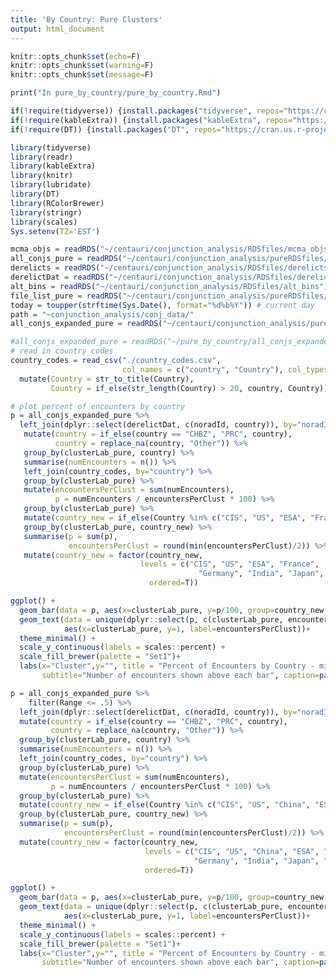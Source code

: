 ```yaml
---
title: 'By Country: Pure Clusters'
output: html_document
---
```

```r
knitr::opts_chunk$set(echo=F)
knitr::opts_chunk$set(warning=F)
knitr::opts_chunk$set(message=F)

print("In pure_by_country/pure_by_country.Rmd")

if(!require(tidyverse)) {install.packages("tidyverse", repos="https://cran.us.r-project.org")}
if(!require(kableExtra)) {install.packages("kableExtra", repos="https://cran.us.r-project.org")}
if(!require(DT)) {install.packages("DT", repos="https://cran.us.r-project.org")

library(tidyverse)
library(readr)
library(kableExtra)
library(knitr)
library(lubridate)
library(DT)
library(RColorBrewer)
library(stringr)
library(scales)
Sys.setenv(TZ='EST')

mcma_objs = readRDS("~/centauri/conjunction_analysis/RDSfiles/mcma_objs")
all_conjs_pure = readRDS("~/centauri/conjunction_analysis/pureRDSfiles/all_conjs_pure")
derelicts = readRDS("~/centauri/conjunction_analysis/RDSfiles/derelicts")
derelictDat = readRDS("~/centauri/conjunction_analysis/RDSfiles/derelictDatNew")
alt_bins = readRDS("~/centauri/conjunction_analysis/RDSfiles/alt_bins")
file_list_pure = readRDS("~/centauri/conjunction_analysis/pureRDSfiles/file_list_pure")
today = toupper(strftime(Sys.Date(), format="%d%b%Y")) # current day
path = "~conjunction_analysis/conj_data/"
all_conjs_expanded_pure = readRDS("~/centauri/conjunction_analysis/pureRDSfiles/all_conjs_expanded_pure")
```

```r
#all_conjs_expanded_pure = readRDS("~/pure_by_country/all_conjs_expanded_pure")
# read in country codes
country_codes = read_csv("./country_codes.csv", 
                         col_names = c("country", "Country"), col_types = "cc", skip = 1) %>%
  mutate(Country = str_to_title(Country),
         Country = if_else(str_length(Country) > 20, country, Country))

# plot percent of encounters by country
p = all_conjs_expanded_pure %>%
  left_join(dplyr::select(derelictDat, c(noradId, country)), by="noradId") %>%
   mutate(country = if_else(country == "CHBZ", "PRC", country),
          country = replace_na(country, "Other")) %>% 
   group_by(clusterLab_pure, country) %>% 
   summarise(numEncounters = n()) %>% 
   left_join(country_codes, by="country") %>% 
   group_by(clusterLab_pure) %>%
   mutate(encountersPerClust = sum(numEncounters), 
          p = numEncounters / encountersPerClust * 100) %>%
   group_by(clusterLab_pure) %>%
   mutate(country_new = if_else(Country %in% c("CIS", "US", "ESA", "France", "Germany", "India", "Japan"), Country, "Other")) %>% 
   group_by(clusterLab_pure, country_new) %>%
   summarise(p = sum(p),
             encountersPerClust = round(min(encountersPerClust)/2)) %>%
   mutate(country_new = factor(country_new, 
                             levels = c("CIS", "US", "ESA", "France", 
                                          "Germany", "India", "Japan", "Other"), 
                               ordered=T))

ggplot() + 
  geom_bar(data = p, aes(x=clusterLab_pure, y=p/100, group=country_new, fill=country_new), stat="identity")+
  geom_text(data = unique(dplyr::select(p, c(clusterLab_pure, encountersPerClust))), position = position_stack(vjust=1.05), 
            aes(x=clusterLab_pure, y=1, label=encountersPerClust))+
  theme_minimal() +
  scale_y_continuous(labels = scales::percent) + 
  scale_fill_brewer(palette = "Set1")+
  labs(x="Cluster",y="", title = "Percent of Encounters by Country - misses within 5 km", fill="Country",
       subtitle="Number of encounters shown above each bar", caption=paste0("Encounters from 31MAR2016-", today))
```

```r

p = all_conjs_expanded_pure %>%
    filter(Range <= .5) %>%
  left_join(dplyr::select(derelictDat, c(noradId, country)), by="noradId") %>%
  mutate(country = if_else(country == "CHBZ", "PRC", country),
         country = replace_na(country, "Other")) %>% 
  group_by(clusterLab_pure, country) %>% 
  summarise(numEncounters = n()) %>% 
  left_join(country_codes, by="country") %>% 
  group_by(clusterLab_pure) %>%
  mutate(encountersPerClust = sum(numEncounters), 
         p = numEncounters / encountersPerClust * 100) %>%
  group_by(clusterLab_pure) %>%
  mutate(country_new = if_else(Country %in% c("CIS", "US", "China", "ESA", "France", "Germany", "India", "Japan"), Country, "Other")) %>% 
  group_by(clusterLab_pure, country_new) %>%
  summarise(p = sum(p),
            encountersPerClust = round(min(encountersPerClust)/2)) %>%
  mutate(country_new = factor(country_new, 
                              levels = c("CIS", "US", "China", "ESA", "France", 
                                         "Germany", "India", "Japan", "Other"), 
                              ordered=T))

ggplot() + 
  geom_bar(data = p, aes(x=clusterLab_pure, y=p/100, group=country_new, fill=country_new), stat="identity")+
  geom_text(data = unique(dplyr::select(p, c(clusterLab_pure, encountersPerClust))), position = position_stack(vjust=1.05), 
            aes(x=clusterLab_pure, y=1, label=encountersPerClust))+
  theme_minimal() +
  scale_y_continuous(labels = scales::percent) + 
  scale_fill_brewer(palette = "Set1")+
  labs(x="Cluster",y="", title = "Percent of Encounters by Country - misses within 500 m", fill="Country",
       subtitle="Number of encounters shown above each bar", caption=paste0("Encounters from 31OCT2016-", today))
```
